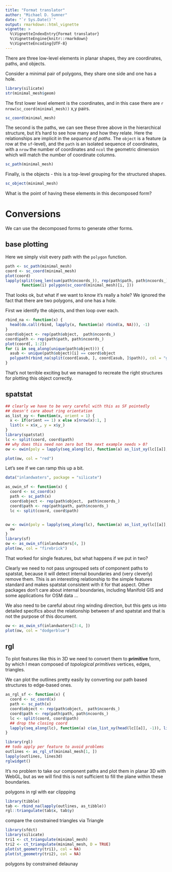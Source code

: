 ```yaml
---
title: "Format translator"
author: "Michael D. Sumner"
date: "`r Sys.Date()`"
output: rmarkdown::html_vignette
vignette: >
  %\VignetteIndexEntry{Format translator}
  %\VignetteEngine{knitr::rmarkdown}
  %\VignetteEncoding{UTF-8}
---
```


There are three low-level elements in planar shapes, they are coordinates, paths, and
objects. 

Consider a minimal pair of polygons, they share one side and one has a hole. 

```r
library(silicate)
str(minimal_mesh$geom)
```

The first lower level element is the coordinates, and in this case there are `r nrow(sc_coord(minimal_mesh))` x,y pairs. 

```r
sc_coord(minimal_mesh)
```

The second is the paths, we can see these three above in the hierarchical structure, 
but it's hard to see how many and how they relate. Here the relationships are
implicit in the *sequence of paths*. The `object` is a feature (a row at the `sf`-level), 
and the `path` is an isolated sequence of coordinates, with a `nrow` the number of
coordinates and `ncol` the geometric dimension which will match the number of coordinate columns. 

```r
sc_path(minimal_mesh)
```

Finally, is the objects - this is a top-level grouping for the structured shapes. 

```r
sc_object(minimal_mesh)
```

What is the point of having these elements in this decomposed form? 

# Conversions

We can use the decomposed forms to generate other forms. 


## base plotting

Here we simply visit every
path with the `polygon` function. 

```r

path <- sc_path(minimal_mesh)
coord <- sc_coord(minimal_mesh)
plot(coord)
lapply(split(seq_len(sum(path$ncoords_)), rep(path$path, path$ncoords_)), 
       function(i) polygon(sc_coord(minimal_mesh)[i, ]))

```

That looks ok, but what if we want to know it's really a hole? We ignored the fact that there are two polygons, and one has a hole. 

First we identify the objects, and then loop over each. 

```r
rbind_na <- function(x) {
  head(do.call(rbind, lapply(x, function(a) rbind(a, NA))), -1)
}
coord$object <- rep(path$object,  path$ncoords_)
coord$path <- rep(path$path, path$ncoords_)
plot(coord[, 1:2])
for (i in seq_along(unique(path$object))) {
  asub <- unique(path$object)[i] == coord$object
  polypath(rbind_na(split(coord[asub, ], coord[asub, ]$path)), col = "grey")
}
```

That's not terrible exciting but we managed to recreate the right structures for plotting this object correctly. 

## spatstat

```r
## clearly we have to be very careful with this as SF pointedly
## doesn't care about ring orientation
as_list_xy <- function(x, orient = 1) {
  x <- if(orient == 1) x else x[nrow(x):1, ]
  list(x = x$x_, y = x$y_)
}
library(spatstat)
lc <- split(coord, coord$path)
## why does this need non zero but the next example needs > 0?
ow <- owin(poly = lapply(seq_along(lc), function(a) as_list_xy(lc[[a]], orient = 0)))

plot(ow, col = "red")
```

Let's see if we can ramp this up a bit. 

```r
data("inlandwaters", package = "silicate")

as_owin_sf <- function(x) {
  coord <- sc_coord(x)
  path <- sc_path(x)
  coord$object <- rep(path$object,  path$ncoords_)
  coord$path <- rep(path$path, path$ncoords_)
  lc <- split(coord, coord$path)


ow <- owin(poly = lapply(seq_along(lc), function(a) as_list_xy(lc[[a]], orient = a > 1)))
  ow
}
library(sf)
ow <- as_owin_sf(inlandwaters[4, ])
plot(ow, col = "firebrick")
```

That worked for single features, but what happens if we put in two? 

Clearly we need to not pass ungrouped sets of component paths to spatstat, because it will
detect internal boundaries and (very cleverly) remove them. This is an interesting relationship to the simple features standard and makes spatstat consistent with it for that aspect. Other packages don't care about internal boundaries, including Manifold GIS and some applications for OSM data ...

We also need to be careful about ring winding direction, but this gets us into detailed specifics about
the relationship between sf and spatstat and that is not the purpose of this document. 


```r
ow <- as_owin_sf(inlandwaters[3:4, ])
plot(ow, col = "dodgerblue")
```

## rgl

To plot features like this in 3D we need to convert them to **primitive** form, by which I mean composed of *topological primitives* vertices, edges, triangles. 

We can plot the outlines pretty easily by converting our path based structures to edge-based ones. 

```r
as_rgl_sf <- function(x) {
  coord <- sc_coord(x)
  path <- sc_path(x)
  coord$object <- rep(path$object,  path$ncoords_)
  coord$path <- rep(path$path, path$ncoords_)
  lc <- split(coord, coord$path)
  ## drop the closing coord
  lapply(seq_along(lc), function(a) c(as_list_xy(head(lc[[a]], -1)), list(z = 0)))
}

library(rgl)
## todo apply per feature to avoid problems
outlines <- as_rgl_sf(minimal_mesh[1, ])
lapply(outlines, lines3d)
rglwidget()
```

It's no problem to take our component paths and plot them in planar 3D with WebGL, but as we will find this is not sufficient to fill the plane within these boundaries. 

polygons in rgl with ear clippping

```r
library(tibble)
tab <- rbind_na(lapply(outlines, as_tibble))
rgl::triangulate(tab$x, tab$y)
```

compare the constrained triangles via Triangle

```r
library(sfdct)
library(silicate)
tri1 <- ct_triangulate(minimal_mesh)
tri2 <- ct_triangulate(minimal_mesh, D = TRUE)
plot(st_geometry(tri1), col = NA)
plot(st_geometry(tri2), col = NA)
```
polygons by constrained delaunay

